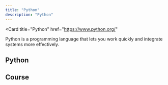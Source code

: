 ---
title: "Python"
description: "Python"
---


<Card
  title="Python"
  href="https://www.python.org/"
>
  Python is a programming language that lets you work quickly and integrate systems more effectively.
</Card>

## Python

<Columns cols={2}>
  <Card
    title="Python Tutorial"
    href="https://docs.python.org/3/tutorial/index.html"
  >
  </Card>
  <Card
    title="Python Library"
    href="https://docs.python.org/3/library/index.html"
  >
  </Card>
  <Card
    title="Python Cheatsheet"
    href="https://www.pythoncheatsheet.org/"
  >
  </Card>
  <Card
    title="Python Tutor"
    href="https://pythontutor.com/"
  >
  </Card>
  <Card
    title="Automate the Boring Stuff"
    href="https://automatetheboringstuff.com/"
  >
  </Card>
</Columns>

## Course

<Columns cols={2}>
  <Card
    title="CS50 Python"
    href="https://cs50.harvard.edu/python/"
  >
  </Card>
</Columns>